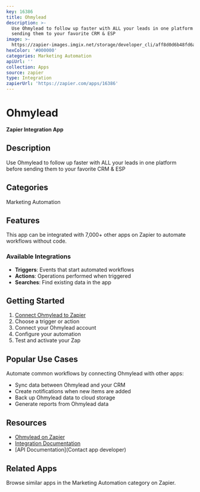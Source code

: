 ```yaml
---
key: 16386
title: Ohmylead
description: >-
  Use Ohmylead to follow up faster with ALL your leads in one platform before
  sending them to your favorite CRM & ESP
image: >-
  https://zapier-images.imgix.net/storage/developer_cli/aff8d0d6b48fd6a848bfdf957e8d8ed6.png?auto=format%2Ccompress&ixlib=python-3.0.0&q=50
hexColor: '#000000'
categories: Marketing Automation
apiUrl: ''
collection: Apps
source: zapier
type: Integration
zapierUrl: 'https://zapier.com/apps/16386'
---
```

# Ohmylead

**Zapier Integration App**

## Description

Use Ohmylead to follow up faster with ALL your leads in one platform before sending them to your favorite CRM & ESP

## Categories

Marketing Automation

## Features

This app can be integrated with 7,000+ other apps on Zapier to automate workflows without code.

### Available Integrations

- **Triggers**: Events that start automated workflows
- **Actions**: Operations performed when triggered
- **Searches**: Find existing data in the app

## Getting Started

1. [Connect Ohmylead to Zapier](https://zapier.com/apps/16386)
2. Choose a trigger or action
3. Connect your Ohmylead account
4. Configure your automation
5. Test and activate your Zap

## Popular Use Cases

Automate common workflows by connecting Ohmylead with other apps:

- Sync data between Ohmylead and your CRM
- Create notifications when new items are added
- Back up Ohmylead data to cloud storage
- Generate reports from Ohmylead data

## Resources

- [Ohmylead on Zapier](https://zapier.com/apps/16386)
- [Integration Documentation](https://zapier.com/apps/16386/integrations)
- [API Documentation](Contact app developer)

## Related Apps

Browse similar apps in the Marketing Automation category on Zapier.
